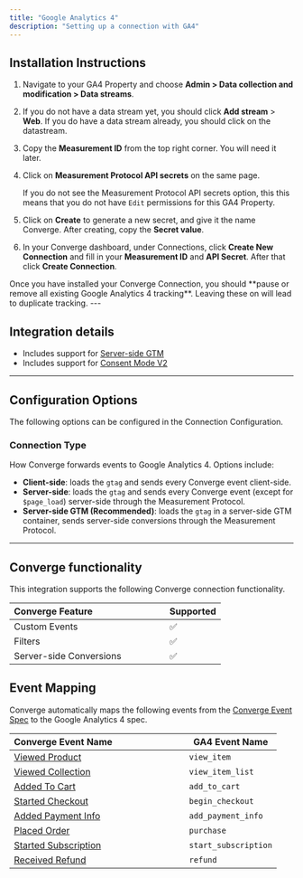 ```yaml
---
title: "Google Analytics 4"
description: "Setting up a connection with GA4"
---
```



## Installation Instructions

<AccordionGroup >  
<Accordion icon="list" title="Installation Instructions">

1. Navigate to your GA4 Property and choose **Admin > Data collection and modification > Data streams**.

2. If you do not have a data stream yet, you should click **Add stream** > **Web**. If you do have a data stream already, you should click on the datastream.
   &nbsp;

3. Copy the **Measurement ID** from the top right corner. You will need it later.
   &nbsp;

4. Click on **Measurement Protocol API secrets** on the same page.

   <Info> If you do not see the Measurement Protocol API secrets option, this this means that you do not have `Edit` permissions for this GA4 Property.  </Info>
   

5. Click on **Create** to generate a new secret, and give it the name Converge. After creating, copy the **Secret value**.
   &nbsp;


6. In your Converge dashboard, under Connections, click **Create New Connection** and fill in your **Measurement ID** and **API Secret**. After that click **Create Connection**.
   &nbsp;


</Accordion> 
<Warning> Once you have installed your Converge Connection, you should **pause or remove all existing Google Analytics 4 tracking**. Leaving these on will lead to duplicate tracking.  </Warning>
</AccordionGroup>
---

## Integration details
- Includes support for [Server-side GTM](https://support.google.com/tagmanager/answer/6106009)
- Includes support for [Consent Mode V2](https://devtioelopers.google.com/tag-platform/security/guides/consent?sjid=5329592855679349930-EU&consentmode=advanced#upgrade-consent-v2)

---

## Configuration Options

The following options can be configured in the Connection Configuration.

### Connection Type

How Converge forwards events to Google Analytics 4. 
Options include:
- **Client-side**: loads the `gtag` and sends every Converge event client-side.
- **Server-side**: loads the `gtag` and sends every Converge event (except for `$page_load`) server-side through the Measurement Protocol. 
- **Server-side GTM (Recommended)**: loads the `gtag` in a server-side GTM container, sends server-side conversions through the Measurement Protocol. 
---

## Converge functionality

This integration supports the following Converge connection functionality.

| Converge Feature   &nbsp; &nbsp; &nbsp;  &nbsp; &nbsp; &nbsp;  &nbsp;  &nbsp; &nbsp; &nbsp;  &nbsp; &nbsp; &nbsp;  &nbsp;                            | Supported                                       |  
| -------------------------------------------- | -------------------------------------------------------- |  
| Custom Events          | ✅                       | 
| Filters         | ✅         |  
| Server-side Conversions | ✅  |


## Event Mapping

Converge automatically maps the following events from the [Converge Event Spec](../sources/converge-spec) to the Google Analytics 4 spec.

| Converge Event Name  &nbsp; &nbsp; &nbsp;  &nbsp; &nbsp; &nbsp;  &nbsp;  &nbsp; &nbsp; &nbsp;  &nbsp; &nbsp; &nbsp;  &nbsp;                                                            | GA4 Event Name                                      |  
| -------------------------------------------- | -------------------------------------------------------- |  
| [Viewed Product](../converge-spec#viewed-product)           | `view_item`                        | 
| [Viewed Collection](../converge-spec#viewed-collection)        | `view_item_list`         |  
| [Added To Cart](../converge-spec#added-to-cart)            | `add_to_cart`                   |
| [Started Checkout](../converge-spec#started-checkout)         | `begin_checkout`          | 
| [Added Payment Info](../converge-spec#added-payment-info)       | `add_payment_info` | 
| [Placed Order](../converge-spec#placed-order)             | `purchase`                         | 
| [Started Subscription](../converge-spec#start-subscription)             | `start_subscription`                         | 
| [Received Refund ](../converge-spec#received-refund)             | `refund`                         | 


